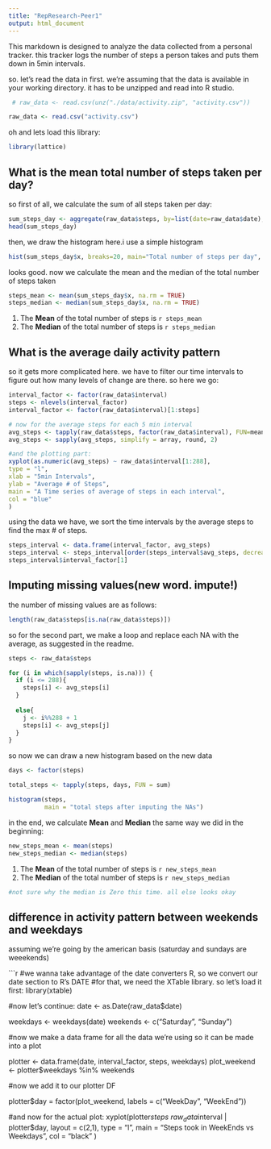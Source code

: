 ```yaml
---
title: "RepResearch-Peer1"
output: html_document
---
```


This markdown is designed to analyze the data collected from a personal tracker.
 this tracker logs the number of steps a person takes and puts them down in 5min intervals.

so. let's read the data in first. 
we're assuming that the data is available in your working directory.
it has to be unzipped and read into R studio.

```r
 # raw_data <- read.csv(unz("./data/activity.zip", "activity.csv"))
```

```r
raw_data <- read.csv("activity.csv")
```

oh and lets load this library:
```r
library(lattice)
```

## What is the mean total number of steps taken per day?
so first of all, we calculate the sum of all steps taken per day:
```r
sum_steps_day <- aggregate(raw_data$steps, by=list(date=raw_data$date), FUN=sum)
head(sum_steps_day)
```

then, we draw the histogram here.i use a simple histogram
```r
hist(sum_steps_day$x, breaks=20, main="Total number of steps per day", xlab="total daily steps")
```

looks good. now we calculate the mean and the median of the total number of steps taken
```r
steps_mean <- mean(sum_steps_day$x, na.rm = TRUE)
steps_median <- median(sum_steps_day$x, na.rm = TRUE)
```
1. The **Mean** of the total number of steps is `r steps_mean`
2. The **Median** of the total number of steps is `r steps_median`

## What is the average daily activity pattern
so it gets more complicated here. we have to filter our time intervals to figure out how many levels 
of change are there. so here we go:
```r
interval_factor <- factor(raw_data$interval)
steps <- nlevels(interval_factor)
interval_factor <- factor(raw_data$interval)[1:steps]

# now for the average steps for each 5 min interval
avg_steps <- tapply(raw_data$steps, factor(raw_data$interval), FUN=mean, na.rm = TRUE)
avg_steps <- sapply(avg_steps, simplify = array, round, 2)

#and the plotting part:
xyplot(as.numeric(avg_steps) ~ raw_data$interval[1:288],
type = "l",
xlab = "5min Intervals",
ylab = "Average # of Steps",
main = "A Time series of average of steps in each interval",
col = "blue"
)
```

using the data we have, we sort the time intervals by the average steps to find the max # of steps.
```r
steps_interval <- data.frame(interval_factor, avg_steps)
steps_interval <- steps_interval[order(steps_interval$avg_steps, decreasing = TRUE),]
steps_interval$interval_factor[1]

```

## Imputing missing values(new word. impute!)
the number of missing values are as follows:
```r
length(raw_data$steps[is.na(raw_data$steps)])
```
so for the second part, we make a loop and replace each NA with the average, as suggested in the readme.
```r
steps <- raw_data$steps

for (i in which(sapply(steps, is.na))) {
  if (i <= 288){
    steps[i] <- avg_steps[i]
  }
  
  else{
    j <- i%%288 + 1
    steps[i] <- avg_steps[j]
  }
}
```

so now we can draw a new histogram based on the new data

```r
days <- factor(steps)

total_steps <- tapply(steps, days, FUN = sum)

histogram(steps,
          main = "total steps after imputing the NAs")
```

in the end, we calculate **Mean** and **Median** the same way we did in the beginning:
```r
new_steps_mean <- mean(steps)
new_steps_median <- median(steps)
```
1. The **Mean** of the total number of steps is `r new_steps_mean`
2. The **Median** of the total number of steps is `r new_steps_median`
```r
#not sure why the median is Zero this time. all else looks okay
```


## difference in activity pattern between weekends and weekdays
assuming we're going by the american basis (saturday and sundays are weeekends)

```r
#we wanna take advantage of the date converters R, so we convert our date section to R's DATE
#for that, we need the XTable library. so let's load it first:
library(xtable)

#now let's continue:
date <- as.Date(raw_data$date)

weekdays <- weekdays(date)
weekends <- c("Saturday", "Sunday")

#now we make a data frame for all the data we're using so it can be made into a plot

plotter <- data.frame(date, interval_factor, steps, weekdays)
plot_weekend <- plotter$weekdays %in% weekends

#now we add it to our plotter DF

plotter$day = factor(plot_weekend, labels = c("WeekDay", "WeekEnd"))

#and now for the actual plot:
xyplot(plotter$steps ~ raw_data$interval | plotter$day,
       layout = c(2,1), 
       type = "l",
       main = "Steps took in WeekEnds vs Weekdays",
       col = "black"
       )